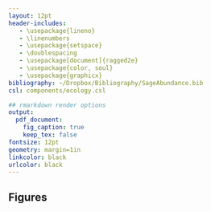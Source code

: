 ```yaml
---
layout: 12pt
header-includes:
   - \usepackage{lineno}
   - \linenumbers
   - \usepackage{setspace}
   - \doublespacing
   - \usepackage[document]{ragged2e}
   - \usepackage{color, soul}
   - \usepackage{graphicx}
bibliography: ~/Dropbox/Bibliography/SageAbundance.bib
csl: components/ecology.csl

## rmarkdown render options
output:
  pdf_document:
    fig_caption: true
    keep_tex: false
fontsize: 12pt
geometry: margin=1in
linkcolor: black
urlcolor: black
---
```


\renewcommand*{\thefootnote}{\fnsymbol{footnote}}

\begin{centering}
\textbf{\large{A framework for optimally predictive population models: identifying climate drivers for integral projection models}}

\textsc{\small{Andrew T. Tredennick\footnote{Corresponding author: atredenn@gmail.com}\textsuperscript{1}, Brittany J. Teller\textsuperscript{1}, ..., and Peter B. Adler\textsuperscript{1}}}

\textit{\small{\textsuperscript{1}Department of Wildland Resources and the Ecology Center, 5230 Old Main Hill, Utah State University, Logan, Utah 84322 USA}} \\

\end{centering}

\renewcommand*{\thefootnote}{\arabic{footnote}}
\setcounter{footnote}{0}

\begin{abstract}
Linking variation in weather to population dynamics is an integral step toward predicting the impactes of climate change on plant and animal populations.
However, fitting demographic population models with climate drivers is deceptively complex.
Just deciding how to, and whether to, aggregate weather variables into a set of candidate covariates is non-trivial.
Here, we describe and compare three possible methods for including climate covariates: (1) use expert knowledge to \emph{a priori} define a tractable set of climate covariates, (2) use functional linear models (splines) to avoid aggregation altogether, and (3) use functional linear models to identify time periods over which to aggregate climate variables followed by statistical regularization to manage covariate collinearity.
To test the three methods we build stochastic integral projection models using the all three methods for climate covariate inclusion for 15 species across five semi-arid grasslands and compare their predictive ability.
We find...

\vspace{2em}

\emph{Key words: population model, climate change, forecasting, integral projection model, ridge regression, functional linear model, model selection}
\end{abstract}

\newpage{}

Figures
-------
\begin{figure}[!ht]
  \centering
      \includegraphics[height=6in]{../figures/OPPM_workflow.png}
  \caption{Flowchart diagram of the steps in our analysis.}
\end{figure}
